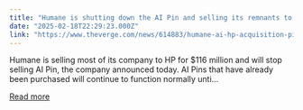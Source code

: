 ```yaml
---
title: "Humane is shutting down the AI Pin and selling its remnants to HP"
date: "2025-02-18T22:29:23.000Z"
link: "https://www.theverge.com/news/614883/humane-ai-hp-acquisition-pin-shutdown"
---
```


Humane is selling most of its company to HP for $116 million and will stop selling AI Pin, the company announced today.
AI Pins that have already been purchased will continue to function normally unti...

[Read more](https://www.theverge.com/news/614883/humane-ai-hp-acquisition-pin-shutdown)
